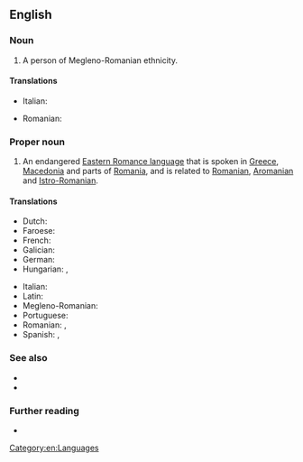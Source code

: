==English==
{{wikipedia|Megleno-Romanian}}

===Noun===
{{en-noun}}

# A person of Megleno-Romanian ethnicity.

====Translations====
{{trans-top|person}}
* Italian: {{t|it|meglenoromeno|m}}
{{trans-mid}}
* Romanian: {{t+|ro|meglenoromân|m}}
{{trans-bottom}}

===Proper noun===
{{en-proper noun}}

# An endangered [[w:Eastern Romance languages|Eastern Romance language]] that is spoken in [[Greece]], [[Macedonia]] and parts of [[Romania]], and is related to [[Romanian]], [[Aromanian]] and [[Istro-Romanian]].

====Translations====
{{trans-top|language}}
* Dutch: {{t|nl|Megleno-Roemeens}}
* Faroese: {{t|fo|meglenorumenskt|n}}
* French: {{t+|fr|mégléno-roumain}}
* Galician: {{t+|gl|megleno-romanés|m}}
* German: {{t|de|meglenorumänische Sprache|f}}
* Hungarian: {{t|hu|meglenoromán}}, {{t|hu|meglenoromán nyelv}}
{{trans-mid}}
* Italian: {{t|it|lingua meglenorumena|f}}
* Latin: {{t|la|Lingua Meglenoromanica}}
* Megleno-Romanian: {{t|ruq|vlăheşte}}
* Portuguese: {{t+|pt|megleno-romeno|m}}
* Romanian: {{t|ro|limba meglenoromână|f}}, {{t+|ro|meglenoromână|f}}
* Spanish: {{t|es|idioma meglenorrumano|m}}, {{t|es|meglenorrumano|m}}
{{trans-bottom}}

===See also===
* {{langcat|ruq}}
* {{langlist}}

===Further reading===
* {{ethnologue|code=ruq}}

[[Category:en:Languages]]